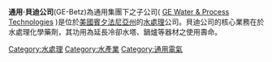 '''通用·貝迪公司'''(GE-Betz)為通用集團下之子公司( [https://web.archive.org/web/20030620062047/http://www.gewater.com/ GE Water & Process Technologies] )是位於[[美國|美國]][[賓夕法尼亞州|賓夕法尼亞州]]的[[水處理|水處理]]公司。貝迪公司的核心業務在於水處理化學藥劑，其功用為延長冷卻水塔、鍋爐等器材之使用壽命。

[[Category:水處理|Category:水處理]]
[[Category:水產業|Category:水產業]]
[[Category:通用電氣|Category:通用電氣]]